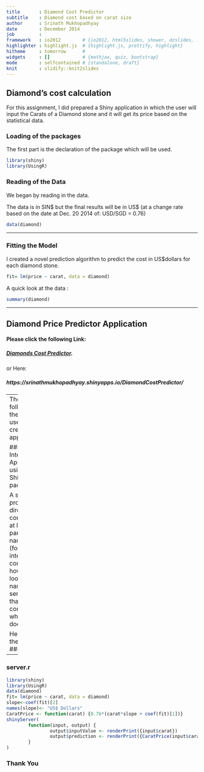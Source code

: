 ```yaml
---
title       : Diamond Cost Predictor
subtitle    : Diamond cost based on carat size
author      : Srinath Mukhopadhyay
date        : December 2014
job         : 
framework   : io2012        # {io2012, html5slides, shower, dzslides, ...}
highlighter : highlight.js  # {highlight.js, prettify, highlight}
hitheme     : tomorrow      # 
widgets     : []            # {mathjax, quiz, bootstrap}
mode        : selfcontained # {standalone, draft}
knit        : slidify::knit2slides
---
```

## Diamond's cost calculation

For this assignment, I did prepared a Shiny application in which the user will input the Carats of a Diamond stone and it will get its price based on the statistical data.

### Loading of the packages

The first part is the declaration of the package which will be used. 

```r
library(shiny)
library(UsingR)

```
### Reading of the Data

We began by reading in the data.

The data is in SIN$ but the final results will be in US$ (at a change rate based on the date at Dec. 20 2014 of: USD/SGD = 0.76)

```r
data(diamond)
```

---

### Fitting the Model
I created a novel prediction algorithm to predict the cost in US$dollars for each 
diamond stone.

```r
fit= lm(price ~ carat, data = diamond)
```

A quick look at the data :

```r
summary(diamond)
```

---

## Diamond Price Predictor Application


#### Please click the following Link: 


##### <a href="https://srinathmukhopadhyay.shinyapps.io/DiamondCostPredictor/" target="_blank">Diamonds Cost Predictor</a>.


or Here:

##### https://srinathmukhopadhyay.shinyapps.io/DiamondCostPredictor/

---
The following is the source used to create the application: 

### The Interactive Application using the Shiny package

A shiny project is a directory containing at least two parts
One named ui.R (for user interface) controls how it looks.
One named server.R that controls what it does.

Here are the files: 
### ui.R
```r
library(shiny)
shinyUI(
        pageWithSidebar(
                # Price of Diamonds per Carat prediction
                headerPanel("Price of Diamonds per Carat prediction"),                
                sidebarPanel(
                        numericInput('carat', 'Enter the weight in carats', 0.1 ,
                                     min = .01, max = 2.0, step = 0.01),
                        submitButton('Submit')
                ),mainPanel(
                        h3('Results of the prediction'),
                        h4('You entered the following carats'),
                        verbatimTextOutput("inputValue"),
                        h4('Which will cost you (in $US)'),
                        verbatimTextOutput("prediction"))))
```

---

### server.r
```r
library(shiny)
library(UsingR)
data(diamond)
fit= lm(price ~ carat, data = diamond)
slope<-coef(fit)[2]
names(slope)<- "US$ Dollars"
CaratPrice <- function(carat) {0.76*(carat*slope + coef(fit)[1])}
shinyServer(
        function(input, output) {
                output$inputValue <- renderPrint({input$carat})
                output$prediction <- renderPrint({CaratPrice(input$carat)})
        }
)
```


### Thank You